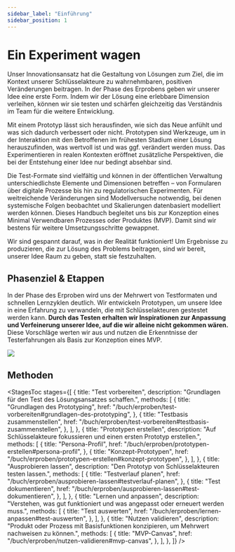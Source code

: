 ```yaml
---
sidebar_label: "Einführung"
sidebar_position: 1
---
```



# Ein Experiment wagen

Unser Innovationsansatz hat die Gestaltung von Lösungen zum Ziel, die im Kontext unserer Schlüsselakteure zu wahrnehmbaren, positiven Veränderungen beitragen. In der Phase des Erprobens geben wir unserer Idee eine erste Form. Indem wir der Lösung eine erlebbare Dimension verleihen, können wir sie testen und schärfen gleichzeitig das Verständnis im Team für die weitere Entwicklung.

Mit einem Prototyp lässt sich herausfinden, wie sich das Neue anfühlt und was sich dadurch verbessert oder nicht. Prototypen sind Werkzeuge, um in der Interaktion mit den Betroffenen im frühesten Stadium einer Lösung herauszufinden, was wertvoll ist und was ggf. verändert werden muss. Das Experimentieren in realen Kontexten eröffnet zusätzliche Perspektiven, die bei der Entstehung einer Idee nur bedingt absehbar sind.

Die Test-Formate sind vielfältig und können in der öffentlichen Verwaltung unterschiedlichste Elemente und Dimensionen betreffen – von Formularen über digitale Prozesse bis hin zu regulatorischen Experimenten. Für weitreichende Veränderungen sind Modellversuche notwendig, bei denen systemische Folgen beobachtet und Skalierungen datenbasiert modelliert werden können. Dieses Handbuch begleitet uns bis zur Konzeption eines Minimal Verwendbaren Prozesses oder Produktes (MVP). Damit sind wir bestens für weitere Umsetzungsschritte gewappnet.

Wir sind gespannt darauf, was in der Realität funktioniert! Um Ergebnisse zu produzieren, die zur Lösung des Problems beitragen, sind wir bereit, unserer Idee Raum zu geben, statt sie festzuhalten.

## Phasenziel & Etappen

In der Phase des Erproben wird uns der Mehrwert von Testformaten und schnellen Lernzyklen deutlich. Wir entwickeln Prototypen, um unsere Idee in eine Erfahrung zu verwandeln, die mit Schlüsselakteuren gestestet werden kann. **Durch das Testen erhalten wir Inspirationen zur Anpassung und Verfeinerung unserer Idee, auf die wir alleine nicht gekommen wären.** Diese Vorschläge werten wir aus und nutzen die Erkenntnisse der Testerfahrungen als Basis zur Konzeption eines MVP.

<img
  src="/img/05_illustration.svg"
  className="w-full mx-auto h-auto"
  aria-hidden
/>

## Methoden

<StagesToc
  stages={[
    {
      title: "Test vorbereiten",
      description: "Grundlagen für den Test des Lösungsansatzes schaffen.",
      methods: [
        {
          title: "Grundlagen des Prototyping",
          href: "/buch/erproben/test-vorbereiten#grundlagen-des-prototyping",
        },
        {
          title: "Testbasis zusammenstellen",
          href: "/buch/erproben/test-vorbereiten#testbasis-zusammenstellen",
        },
      ],
    },
    {
      title: "Prototypen erstellen",
      description:
        "Auf Schlüsselakteure fokussieren und einen ersten Prototyp erstellen.",
      methods: [
        {
          title: "Persona-Profil",
          href: "/buch/erproben/prototypen-erstellen#persona-profil",
        },
        {
          title: "Konzept-Prototypen",
          href: "/buch/erproben/prototypen-erstellen#konzept-prototypen",
        },
      ],
    },
    {
      title: "Ausprobieren lassen",
      description: "Den Prototyp von Schlüssel­akteuren testen lassen.",
      methods: [
        {
          title: "Testverlauf planen",
          href: "/buch/erproben/ausprobieren-lassen#testverlauf-planen",
        },
        {
          title: "Test dokumentieren",
          href: "/buch/erproben/ausprobieren-lassen#test-dokumentieren",
        },
      ],
    },
    {
      title: "Lernen und anpassen",
      description:
        "Verstehen, was gut funktioniert und was angepasst oder erneuert werden muss.",
      methods: [
        {
          title: "Test auswerten",
          href: "/buch/erproben/lernen-anpassen#test-auswerten",
        },
      ],
    },
    {
      title: "Nutzen validieren",
      description:
        "Produkt oder Prozess mit Basisfunktionen konzipieren, um Mehrwert nachweisen zu können.",
      methods: [
        {
          title: "MVP-Canvas",
          href: "/buch/erproben/nutzen-validieren#mvp-canvas",
        },
      ],
    },
  ]}
/>
